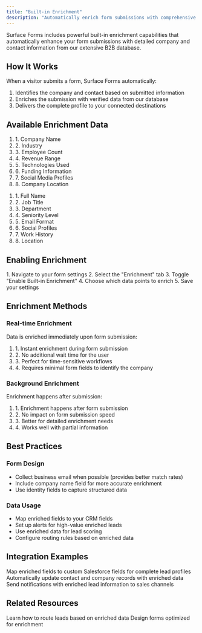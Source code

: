 ```yaml
---
title: "Built-in Enrichment"
description: "Automatically enrich form submissions with comprehensive company and contact data"
---
```


Surface Forms includes powerful built-in enrichment capabilities that automatically enhance your form submissions with detailed company and contact information from our extensive B2B database.

## How It Works

When a visitor submits a form, Surface Forms automatically:
1. Identifies the company and contact based on submitted information
2. Enriches the submission with verified data from our database
3. Delivers the complete profile to your connected destinations

## Available Enrichment Data

<CardGroup cols={2}>
  <Card title="Company Data" icon="building">
    <ol>
        <li>1. Company Name</li>
        <li>2. Industry</li>
        <li>3. Employee Count</li>
        <li>4. Revenue Range</li>
        <li>5. Technologies Used</li>
        <li>6. Funding Information</li>
        <li>7. Social Media Profiles</li>
        <li>8. Company Location</li>
    </ol>
  </Card>
  
  <Card title="Contact Data" icon="user">
    <ol>
        <li>1. Full Name</li>
        <li>2. Job Title</li>
        <li>3. Department</li>
        <li>4. Seniority Level</li>
        <li>5. Email Format</li>
        <li>6. Social Profiles</li>
        <li>7. Work History</li>
        <li>8. Location</li>
    </ol>
  </Card>
</CardGroup>

## Enabling Enrichment

<Steps>
  1. Navigate to your form settings
  2. Select the "Enrichment" tab
  3. Toggle "Enable Built-in Enrichment"
  4. Choose which data points to enrich
  5. Save your settings
</Steps>

## Enrichment Methods

### Real-time Enrichment
Data is enriched immediately upon form submission:

<Card>
  <ol>
    <li>1. Instant enrichment during form submission</li>
    <li>2. No additional wait time for the user</li>
    <li>3. Perfect for time-sensitive workflows</li>
    <li>4. Requires minimal form fields to identify the company</li>
  </ol>
</Card>

### Background Enrichment
Enrichment happens after submission:

<Card>
  <ol>
    <li>1. Enrichment happens after form submission</li>
    <li>2. No impact on form submission speed</li>
    <li>3. Better for detailed enrichment needs</li>
    <li>4. Works well with partial information</li>
  </ol>
</Card>

## Best Practices

### Form Design
- Collect business email when possible (provides better match rates)
- Include company name field for more accurate enrichment
- Use identity fields to capture structured data

### Data Usage
- Map enriched fields to your CRM fields
- Set up alerts for high-value enriched leads
- Use enriched data for lead scoring
- Configure routing rules based on enriched data

## Integration Examples

<CardGroup>
  <Card title="Salesforce" icon="salesforce">
    Map enriched fields to custom Salesforce fields for complete lead profiles
  </Card>
  
  <Card title="HubSpot" icon="hubspot">
    Automatically update contact and company records with enriched data
  </Card>
  
  <Card title="Slack" icon="slack">
    Send notifications with enriched lead information to sales channels
  </Card>
</CardGroup>

## Related Resources

<CardGroup>
  <Card title="Conditional Routing" icon="route" href="/surface-forms/conditional-routing">
    Learn how to route leads based on enriched data
  </Card>
  
  <Card title="Form Builder" icon="wand-magic-sparkles" href="/surface-forms/form-builder">
    Design forms optimized for enrichment
  </Card>
</CardGroup>

